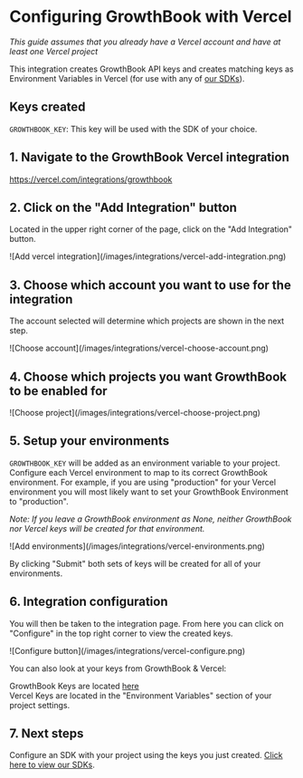 
# Configuring GrowthBook with Vercel

_This guide assumes that you already have a Vercel account and have at least one Vercel project_

This integration creates GrowthBook API keys and creates matching keys as Environment Variables in Vercel (for use with any of [our SDKs](/lib)).

## Keys created

`GROWTHBOOK_KEY`: This key will be used with the SDK of your choice.

## 1. Navigate to the GrowthBook Vercel integration

<a href="https://vercel.com/integrations/growthbook" target="_blank">
  https://vercel.com/integrations/growthbook
</a>

## 2. Click on the "Add Integration" button

Located in the upper right corner of the page, click on the "Add Integration" button.

<MaxWidthImage maxWidth={700} border>
  ![Add vercel integration](/images/integrations/vercel-add-integration.png)
</MaxWidthImage>

## 3. Choose which account you want to use for the integration

The account selected will determine which projects are shown in the next step.

<MaxWidthImage maxWidth={400} border>
  ![Choose account](/images/integrations/vercel-choose-account.png)
</MaxWidthImage>

## 4. Choose which projects you want GrowthBook to be enabled for

<MaxWidthImage maxWidth={400} border>
  ![Choose project](/images/integrations/vercel-choose-project.png)
</MaxWidthImage>

## 5. Setup your environments

`GROWTHBOOK_KEY` will be added as an environment variable to your project.
Configure each Vercel environment to map to its correct GrowthBook environment. For example, if you are
using "production" for your Vercel environment you will most likely want to set your GrowthBook Environment to
"production".

_Note: If you leave a GrowthBook environment as None, neither GrowthBook nor Vercel keys will be created for that environment._

<MaxWidthImage maxWidth={400} border>
  ![Add environments](/images/integrations/vercel-environments.png)
</MaxWidthImage>

By clicking "Submit" both sets of keys will be created for all of your environments.

## 6. Integration configuration

You will then be taken to the integration page. From here you can click on "Configure" in the top right corner to
view the created keys.

<MaxWidthImage maxWidth={400} border>
  ![Configure button](/images/integrations/vercel-configure.png)
</MaxWidthImage>

You can also look at your keys from GrowthBook & Vercel:

GrowthBook Keys are located <a href="https://app.growthbook.io/settings/keys" target="_blank">here</a><br/>
Vercel Keys are located in the "Environment Variables" section of your project settings.

## 7. Next steps

Configure an SDK with your project using the keys you just created. [Click here to view our SDKs](/lib).
